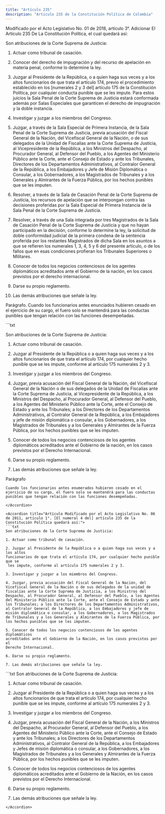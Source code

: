 ```yaml
---
title: "Artículo 235"
description: "Artículo 235 de la Constitución Política de Colombia"
---
```


<Warning>Modificado por el Acto Legislativo No. 01 de 2018, artículo 3°. Adicionar El Artículo 235 De La Constitución Política, el cual quedará así: </Warning>

Son atribuciones de la Corte Suprema de Justicia: 

1. Actuar como tribunal de casación. 

2. Conocer del derecho de impugnación y del recurso de apelación en materia penal, conforme lo determine la ley. 

3. Juzgar al Presidente de la República, o a quien haga sus veces y a los altos funcionarios de que trata el artículo 174, previo el procedimiento establecido en los [numerales 2 y 3 del] artículo 175 de la Constitución Política, por cualquier conducta punible que se les impute. Para estos juicios la Sala Penal de la Corte Suprema de Justicia estará conformada además por Salas Especiales que garanticen el derecho de impugnación y la doble instancia. 

4. Investigar y juzgar a los miembros del Congreso. 

5. Juzgar, a través de la Sala Especial de Primera Instancia, de la Sala Penal de la Corte Suprema de Justicia, previa acusación del Fiscal General de la Nación, del Vicefiscal General de la Nación, o de sus delegados de la Unidad de Fiscalías ante la Corte Suprema de Justicia, al Vicepresidente de la República, a los Ministros del Despacho, al Procurador General, al Defensor del Pueblo, a los Agentes del Ministerio Público ante la Corte, ante el Consejo de Estado y ante los Tribunales, Directores de los Departamentos Administrativos, al Contralor General de la República, a los Embajadores y Jefe de Misión Diplomática o Consular, a los Gobernadores, a los Magistrados de Tribunales y a los Generales y Almirantes de la Fuerza Pública, por los hechos punibles que se les imputen. 

6. Resolver, a través de la Sala de Casación Penal de la Corte Suprema de Justicia, los recursos de apelación que se interpongan contra las decisiones proferidas por la Sala Especial de Primera Instancia de la Sala Penal de la Corte Suprema de Justicia. 

7. Resolver, a través de una Sala integrada por tres Magistrados de la Sala de Casación Penal de la Corte Suprema de Justicia y que no hayan participado en la decisión, conforme lo determine la ley, la solicitud de doble conformidad judicial de la primera condena de la sentencia proferida por los restantes Magistrados de dicha Sala en los asuntos a que se refieren los numerales 1, 3, 4, 5 y 6 del presente artículo, o de los fallos que en esas condiciones profieran los Tribunales Superiores o Militares. 

8. Conocer de todos los negocios contenciosos de los agentes diplomáticos acreditados ante el Gobierno de la nación, en los casos previstos por el derecho internacional. 

9. Darse su propio reglamento. 

10. Las demás atribuciones que señale la ley. 

Parágrafo. Cuando los funcionarios antes enunciados hubieren cesado en el ejercicio de su cargo, el fuero solo se mantendrá para las conductas punibles que tengan relación con las funciones desempeñadas. 

<Accordion title="Artículo Modificado por el Acto Legislativo No. 02 de 2015, artículo 13°. El [numeral 4 del] artículo 235 de la Constitución Política quedará así:">
```txt

Son atribuciones de la Corte Suprema de Justicia:

1. Actuar como tribunal de casación.

2. Juzgar al Presidente de la República o a quien haga sus veces y a los altos funcionarios de que trata el artículo 174, por cualquier hecho punible que se les impute, conforme al artículo 175 numerales 2 y 3.

3. Investigar y juzgar a los miembros del Congreso.

4. Juzgar, previa acusación del Fiscal General de la Nación, del Vicefiscal General de la Nación o de sus delegados de la Unidad de Fiscalías ante la Corte Suprema de Justicia, al Vicepresidente de la República, a los Ministros del Despacho, al Procurador General, al Defensor del Pueblo, a los Agentes del Ministerio Público ante la Corte, ante el Consejo de Estado y ante los Tribunales; a los Directores de los Departamentos Administrativos, al Contralor General de la República, a los Embajadores y jefe de misión diplomática o consular, a los Gobernadores, a los Magistrados de Tribunales y a los Generales y Almirantes de la Fuerza Pública, por los hechos punibles que se les imputen.

5. Conocer de todos los negocios contenciosos de los agentes diplomáticos acreditados ante el Gobierno de la nación, en los casos previstos por el Derecho Internacional.

6. Darse su propio reglamento.

7. Las demás atribuciones que señale la ley.

Parágrafo

    Cuando los funcionarios antes enumerados hubieren cesado en el ejercicio de su cargo, el fuero solo se mantendrá para las conductas punibles que tengan relación con las funciones desempeñadas.

```
</Accordion>

<Accordion title="Artículo Modificado por el Acto Legislativo No. 06 de 2011, artículo 1°. [El numeral 4 del] artículo 235 de la Constitución Política quedará así:">
```txt
Son atribuciones de la Corte Suprema de Justicia:

1. Actuar como tribunal de casación.

2. Juzgar al Presidente de la República o a quien haga sus veces y a los altos 
funcionarios de que trata el artículo 174, por cualquier hecho punible que se
 les impute, conforme al artículo 175 numerales 2 y 3.

3. Investigar y juzgar a los miembros del Congreso.

4. Juzgar, previa acusación del Fiscal General de la Nación, del Vicefiscal General de la Nación o de sus delegados de la unidad de fiscalías ante la Corte Suprema de Justicia, a los Ministros del Despacho, al Procurador General, al Defensor del Pueblo, a los Agentes del Ministerio Público ante la Corte, ante el Consejo de Estado y ante los Tribunales; a los Directores de los Departamentos Administrativos, al Contralor General de la República, a los Embajadores y jefe de misión diplomática o consular, a los Gobernadores, a los Magistrados de Tribunales y a los Generales y Almirantes de la Fuerza Pública, por los hechos punibles que se les imputen.

5. Conocer de todos los negocios contenciosos de los agentes diplomáticos 
acreditados ante el Gobierno de la Nación, en los casos previstos por el 
Derecho Internacional.

6. Darse su propio reglamento.

7. Las demás atribuciones que señale la ley.
```
</Accordion>

<Accordion title="Artículo original antes de la modificación:">
```txt
Son atribuciones de la Corte Suprema de Justicia:

1. Actuar como tribunal de casación.

2. Juzgar al Presidente de la República o a quien haga sus veces y a los altos 
funcionarios de que trata el artículo 174, por cualquier hecho punible que se
 les impute, conforme al artículo 175 numerales 2 y 3.

3. Investigar y juzgar a los miembros del Congreso.

4. Juzgar, previa acusación del Fiscal General de la Nación, a los Ministros
del Despacho, al Procurador General, al Defensor del Pueblo, a los Agentes del 
Ministerio Público ante la Corte, ante el Consejo de Estado y ante los 
Tribunales; a los Directores de los Departamentos Administrativos, al Contralor 
General de la República, a los Embajadores y Jefes de misión diplomática o 
consular, a los Gobernadores, a los Magistrados de Tribunales y a los Generales 
y Almirantes de la Fuerza Pública, por los hechos punibles que se les imputen.

5. Conocer de todos los negocios contenciosos de los agentes diplomáticos 
acreditados ante el Gobierno de la Nación, en los casos previstos por el 
Derecho Internacional.

6. Darse su propio reglamento.

7. Las demás atribuciones que señale la ley.
```
</Accordion>
